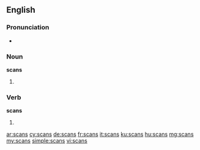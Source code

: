 ==English==

===Pronunciation===
* {{rhymes|ɑːns}}

===Noun===
'''scans'''

# {{plural of|scan}}

===Verb===
'''scans'''

# {{third-person singular of|scan}}

[[ar:scans]]
[[cy:scans]]
[[de:scans]]
[[fr:scans]]
[[it:scans]]
[[ku:scans]]
[[hu:scans]]
[[mg:scans]]
[[my:scans]]
[[simple:scans]]
[[vi:scans]]